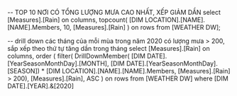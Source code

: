 ﻿-- TOP 10 NƠI CÓ TỔNG LƯỢNG MƯA CAO NHẤT, XẾP GIẢM DẦN
select [Measures].[Rain] on columns,
topcount(
	[DIM LOCATION].[NAME].[NAME].Members,
	10,
	[Measures].[Rain]
) on rows
from [WEATHER DW];

-- drill down các tháng của mỗi mùa trong năm 2020 có lượng mưa > 200, sắp xếp theo thứ tự tăng dần trong tháng
select [Measures].[Rain] on columns,
order (
	filter(
		DrillDownMember(
			[DIM DATE].[YearSeasonMonthDay].[MONTH],
			[DIM DATE].[YearSeasonMonthDay].[SEASON]) * [DIM LOCATION].[NAME].[NAME].Members,
		[Measures].[Rain] > 200),
	[Measures].[Rain],
	ASC
) on rows
from [WEATHER DW]
where [DIM DATE].[YEAR].&[2020]
